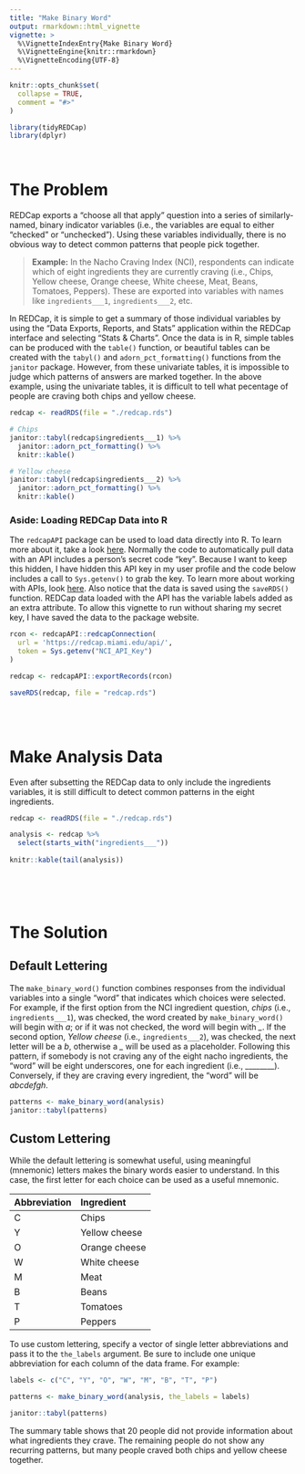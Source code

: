 ```yaml
---
title: "Make Binary Word"
output: rmarkdown::html_vignette
vignette: >
  %\VignetteIndexEntry{Make Binary Word}
  %\VignetteEngine{knitr::rmarkdown}
  %\VignetteEncoding{UTF-8}
---
```


```r
knitr::opts_chunk$set(
  collapse = TRUE,
  comment = "#>"
)
```

```r
library(tidyREDCap)
library(dplyr)
```

</br>


# The Problem 

REDCap exports a "choose all that apply" question into a series of similarly-named, binary indicator variables (i.e., the variables are equal to either "checked" or "unchecked"). Using these variables individually, there is no obvious way to detect common patterns that people pick together.

> **Example:** In the Nacho Craving Index (NCI), respondents can indicate which of eight ingredients they are currently craving (i.e., Chips, Yellow cheese, Orange cheese, White cheese, Meat, Beans, Tomatoes, Peppers). These are exported into variables with names like `ingredients___1`, `ingredients___2`, etc.

In REDCap, it is simple to get a summary of those individual variables by using the "Data Exports, Reports, and Stats" application within the REDCap interface and selecting "Stats & Charts". Once the data is in R, simple tables can be produced with the `table()` function, or beautiful tables can be created with the `tabyl()` and `adorn_pct_formatting()` functions from the `janitor` package. However, from these univariate tables, it is impossible to judge which patterns of answers are marked together. In the above example, using the univariate tables, it is difficult to tell what pecentage of people are craving both chips and yellow cheese.

```r
redcap <- readRDS(file = "./redcap.rds")

# Chips
janitor::tabyl(redcap$ingredients___1) %>% 
  janitor::adorn_pct_formatting() %>% 
  knitr::kable()

# Yellow cheese
janitor::tabyl(redcap$ingredients___2) %>% 
  janitor::adorn_pct_formatting() %>% 
  knitr::kable()

```

### Aside: Loading REDCap Data into R
The `redcapAPI` package can be used to load data directly into R.  To learn more about it, take a look [here](https://github.com/nutterb/redcapAPI/wiki).  Normally the code to automatically pull data with an API includes a person's secret code "key".  Because I want to keep this hidden, I have hidden this API key in my user profile and the code below includes a call to `Sys.getenv()` to grab the key.  To learn more about working with APIs, look [here](https://daattali.gitbooks.io/stat545-ubc-github-io/bit003_api-key-env-var.html). Also notice that the data is saved using the `saveRDS()` function. REDCap data loaded with the API has the variable labels added as an extra attribute.  To allow this vignette to run without sharing my secret key, I have saved the data to the package website.

```r
rcon <- redcapAPI::redcapConnection(
  url = 'https://redcap.miami.edu/api/', 
  token = Sys.getenv("NCI_API_Key")
)

redcap <- redcapAPI::exportRecords(rcon)

saveRDS(redcap, file = "redcap.rds")
```

</br>
</br>

# Make Analysis Data
 
Even after subsetting the REDCap data to only include the ingredients variables, it is still difficult to detect common patterns in the eight ingredients.

```r
redcap <- readRDS(file = "./redcap.rds")

analysis <- redcap %>% 
  select(starts_with("ingredients___")) 
  
knitr::kable(tail(analysis))
  
```

</br>
</br>

# The Solution
## Default Lettering
The `make_binary_word()` function combines responses from the individual variables into a single "word" that indicates which choices were selected. For example, if the first option from the NCI ingredient question, *chips* (i.e., `ingredients___1`), was checked, the word created by `make_binary_word()` will begin with *a*; or if it was not checked, the word will begin with *\_*. If the second option, *Yellow cheese* (i.e., `ingredients___2`), was checked, the next letter will be a *b*, otherwise a *\_* will be used as a placeholder.  Following this pattern, if somebody is not craving any of the eight nacho ingredients, the "word" will be eight underscores, one for each ingredient (i.e., \_\_\_\_\_\_\_\_).  Conversely, if they are craving every ingredient, the "word" will be *abcdefgh*.

```r
patterns <- make_binary_word(analysis) 
janitor::tabyl(patterns)
```


## Custom Lettering
While the default lettering is somewhat useful, using meaningful (mnemonic) letters makes the binary words easier to understand.  In this case, the first letter for each choice can be used as a useful mnemonic.

| Abbreviation | Ingredient     |
| :----------  | :----------    |
| C            | Chips          |
| Y            | Yellow cheese  |
| O            | Orange cheese  |
| W            | White cheese   |
| M            | Meat           |
| B            | Beans          |
| T            | Tomatoes       |
| P            | Peppers        |

To use custom lettering, specify a vector of single letter abbreviations and pass it to the `the_labels` argument. Be sure to include one unique abbreviation for each column of the data frame.  For example:

```r
labels <- c("C", "Y", "O", "W", "M", "B", "T", "P")

patterns <- make_binary_word(analysis, the_labels = labels)

janitor::tabyl(patterns)
```

The summary table shows that 20 people did not provide information about what ingredients they crave.  The remaining people do not show any recurring patterns, but many people craved both chips and yellow cheese together.
